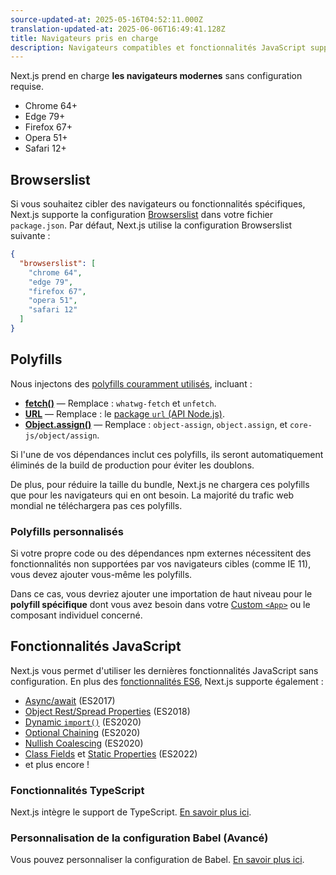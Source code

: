 ```yaml
---
source-updated-at: 2025-05-16T04:52:11.000Z
translation-updated-at: 2025-06-06T16:49:41.128Z
title: Navigateurs pris en charge
description: Navigateurs compatibles et fonctionnalités JavaScript supportées par Next.js.
---
```


Next.js prend en charge **les navigateurs modernes** sans configuration requise.

- Chrome 64+
- Edge 79+
- Firefox 67+
- Opera 51+
- Safari 12+

## Browserslist

Si vous souhaitez cibler des navigateurs ou fonctionnalités spécifiques, Next.js supporte la configuration [Browserslist](https://browsersl.ist) dans votre fichier `package.json`. Par défaut, Next.js utilise la configuration Browserslist suivante :

```json filename="package.json"
{
  "browserslist": [
    "chrome 64",
    "edge 79",
    "firefox 67",
    "opera 51",
    "safari 12"
  ]
}
```

## Polyfills

Nous injectons des [polyfills couramment utilisés](https://github.com/vercel/next.js/blob/canary/packages/next-polyfill-nomodule/src/index.js), incluant :

- [**fetch()**](https://developer.mozilla.org/docs/Web/API/Fetch_API) — Remplace : `whatwg-fetch` et `unfetch`.
- [**URL**](https://developer.mozilla.org/docs/Web/API/URL) — Remplace : le [package `url` (API Node.js)](https://nodejs.org/api/url.html).
- [**Object.assign()**](https://developer.mozilla.org/docs/Web/JavaScript/Reference/Global_Objects/Object/assign) — Remplace : `object-assign`, `object.assign`, et `core-js/object/assign`.

Si l'une de vos dépendances inclut ces polyfills, ils seront automatiquement éliminés de la build de production pour éviter les doublons.

De plus, pour réduire la taille du bundle, Next.js ne chargera ces polyfills que pour les navigateurs qui en ont besoin. La majorité du trafic web mondial ne téléchargera pas ces polyfills.

### Polyfills personnalisés

Si votre propre code ou des dépendances npm externes nécessitent des fonctionnalités non supportées par vos navigateurs cibles (comme IE 11), vous devez ajouter vous-même les polyfills.

Dans ce cas, vous devriez ajouter une importation de haut niveau pour le **polyfill spécifique** dont vous avez besoin dans votre [Custom `<App>`](/docs/pages/building-your-application/routing/custom-app) ou le composant individuel concerné.

## Fonctionnalités JavaScript

Next.js vous permet d'utiliser les dernières fonctionnalités JavaScript sans configuration. En plus des [fonctionnalités ES6](https://github.com/lukehoban/es6features), Next.js supporte également :

- [Async/await](https://github.com/tc39/ecmascript-asyncawait) (ES2017)
- [Object Rest/Spread Properties](https://github.com/tc39/proposal-object-rest-spread) (ES2018)
- [Dynamic `import()`](https://github.com/tc39/proposal-dynamic-import) (ES2020)
- [Optional Chaining](https://github.com/tc39/proposal-optional-chaining) (ES2020)
- [Nullish Coalescing](https://github.com/tc39/proposal-nullish-coalescing) (ES2020)
- [Class Fields](https://github.com/tc39/proposal-class-fields) et [Static Properties](https://github.com/tc39/proposal-static-class-features) (ES2022)
- et plus encore !

### Fonctionnalités TypeScript

Next.js intègre le support de TypeScript. [En savoir plus ici](/docs/pages/building-your-application/configuring/typescript).

### Personnalisation de la configuration Babel (Avancé)

Vous pouvez personnaliser la configuration de Babel. [En savoir plus ici](/docs/pages/building-your-application/configuring/babel).
